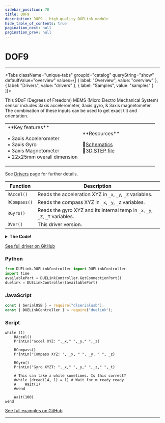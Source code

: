 ```yaml
---
sidebar_position: 70
title: DOF9
description: DOF9 - High-quality DUELink module
hide_table_of_contents: true
pagination_next: null
pagination_prev: null
---
```



# DOF9

<ImageSection 
  product="sedof9-c"
  tagline="9DoF MEMS Sensor"
/>

---

<Tabs className="unique-tabs" groupid="catalog" queryString="show" defaultValue="overview"
  values={[
    {
        label: "Overview",
        value: "overview"
    },
    {
        label: "Drivers",
        value: "drivers"
    },
    {
        label: "Samples",
        value: "samples"
    }
]}>

<TabItem value="overview">

This 9DoF (Degrees of Freedom) MEMS (Micro Electro Mechanical System) sensor includes 3axis accelerometer, 3axis gyro, & 3axis magnetometer. The combination of these inputs can be used to get exact tilt and orientation.

<table><td width='50%'>
**Key features**

• 3axis Accelerometer<br/>
• 3axis Gyro<br/>
• 3axis Magnetometer<br/>
• 22x25mm overall dimension<br/>

</td><td width='50%'>
**Resources**
 
📄[Schematics](/sch/gdl-sedof9-c.pdf)<br/>
🔩[3D STEP file](/3d/gdl-sedof9-c.step)<br/>
</td></table>

</TabItem>

<TabItem value="drivers">

See [Drivers](/docs/engine/drivers) page for further details.

| Function | Description |
|----------|-------------|
| `RAccel()` | Reads the acceleration XYZ in `_x`, `_y`, `_Z` variables. |
| `RCompass()` | Reads the compass XYZ in `_x`, `_y`, `_Z` variables. |
| `RGyro()` | Reads the gyro XYZ and its internal temp in `_x`, `_y`, `_Z`, `_T` variables. |
| `DVer()` | This driver version. |
<details>
<summary><strong>The Code!</strong></summary>

**DOF9 Driver**

```batch
##### Distance Driver #####
## Priliminary driver. Needs improvements!

fn DVer()
    return 0.1
fend

Alias(ADXL345=0x53, HMC5883= 0x1E, ITG3200=0x68 )

fn Init()
    I2cCfg(400)
    
    #ADXL345 - Accel
    Dim b1[2] = [0x31 , 0x01]
    
    I2cWr(ADXL345, b1, 0)
    
    b1[0] = 0x2D
    b1[1] = 0x08
    I2cWr(ADXL345, b1, 0)
    
    #HMC5883 Compass
    b1[0] = 0x02
    b1[1] = 0x00
    I2cWr(HMC5883, b1, 0)
    
    #ITG3200 Gyro
    b1[0] = 0x03
    b1[1] = 0x00
    I2cWr(ITG3200, b1, 0)
    
    b1[0] = 0x15
    b1[1] = 0x07
    I2cWr(ITG3200, b1, 0)
    
    b1[0] = 0x16
    b1[1] = 0x1E
    I2cWr(ITG3200, b1, 0)
    
    b1[0] = 0x17
    b1[1] = 0x00
    I2cWr(ITG3200, b1, 0)
    
    Wait(10)
    Dim b6[6]
    Dim b2[8]
fend

fn RAccel()
    
    I2cWr(ADXL345, [0x32], 0) # write to register
    
    v = I2cWr(ADXL345, 0, b6) # read from register, b6 need 6 bytes
    
    if (v = 0)
        PrintLn("Init Accel failed")
        while (1)
        wend
    end
    _x = Convert(b6[1], b6[0])
    _y = Convert(b6[3], b6[2])
    _z = Convert(b6[5], b6[4])
fend

fn RCompass()
    
    I2cWr(HMC5883, [0x3], 0) # write to register
    
    v = I2cWr(HMC5883, 0, b6) # read from register, b2 need 6 bytes
    
    if (v = 0)
        PrintLn("Init compass failed")
        while (1)
        wend
    end
    _x = Convert(b6[0], b6[1])
    _y = Convert(b6[2], b6[3])
    _z = Convert(b6[4], b6[5])
fend

fn RGyro()
    
    I2cWr(ITG3200, [0x1B], 0) # write to register
    v = I2cWr(ITG3200, 0, b2) # read from register, b2 need 8 bytes
    
    if (v = 0)
        PrintLn("Init Gyro failed")
        while (1)
        wend
    end
    
    _x = Convert(b2[2], b2[3])
    _y = Convert(b2[4], b2[5])
    _z = Convert(b2[6], b2[7])
    _t = Convert(b2[0], b2[1])  
    _t = 35 + (_t + 13200)/280
fend

fn Convert(u,l)
    v = (u << 8) | l
    if v > 32768
        v = 65536 - v
        v = v * -1
    end
    return v
    # Here is another way to convert!
    if(u&080)
        u = (~u)& 0xff
        l = (~l)& 0xff
        return (((u<<8) | l)*-1)-1
    else
        return (u<<8) | l
    end
fend

Init()

##############################
```

</details>

[See full driver on GitHub](https://github.com/ghi-electronics/duelink-website/tree/main/static/code/drivers)

</TabItem>

<TabItem value="samples">

### Python

```python
from DUELink.DUELinkController import DUELinkController
import time
availablePort = DUELinkController.GetConnectionPort()
duelink = DUELinkController(availablePort)
```

### JavaScript

```javascript
const { SerialUSB } = require("dlserialusb");
const { DUELinkController } = require("duelink");
```

### Script

```batch
while (1)  
    RAccel()
    PrintLn("accel XYZ: ",_x," ",_y," ",_z)
    
    RCompass()
    PrintLn("Compass XYZ: ", _x, " ", _y, " ", _z)
    
    RGyro()
    PrintLn("Gyro XYZT: ",_x," ",_y," ",_z," ",_t)
    
    # This can take a while sometimes. Is this correct?
    #while (dread(14, 1) = 1) # Wait for m_ready ready
    #    Wait(1)
    #wend
    
    Wait(100)    
wend

```

[See full examples on GitHub](https://github.com/ghi-electronics/duelink-website/tree/main/static/code/samples)

</TabItem>

</Tabs>

---

<OrderSection
    product="DUELink DOF9"
    partnumber="GDL-SEDOF9-C"
    price="$0.00"
/>
